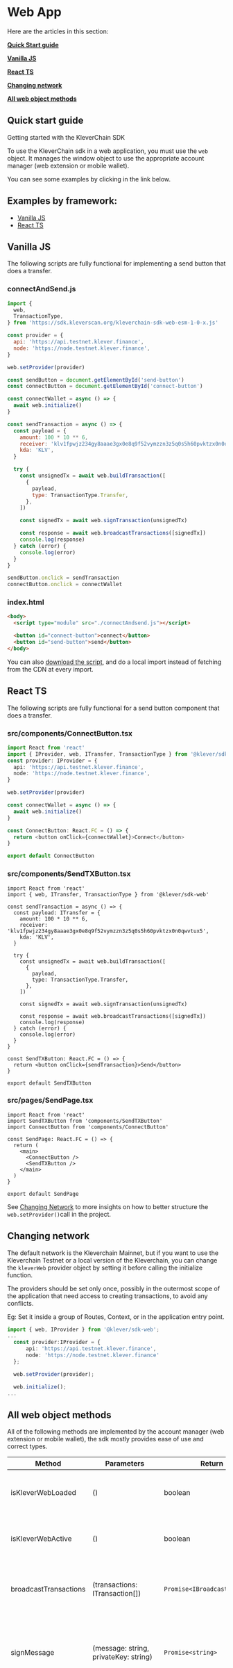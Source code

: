 # Web App

Here are the articles in this section:

**[Quick Start guide](/web-app#quick-start-guide)**

**[Vanilla JS](/web-app#vanilla-js)**

**[React TS](/web-app#react-ts)**

**[Changing network](/web-app#changing-network)**

**[All web object methods](/web-app#all-web-object-methods)**

## Quick start guide

Getting started with the KleverChain SDK

To use the KleverChain sdk in a web application, you must use the `web` object. It manages the window object to use the appropriate account manager (web extension or mobile wallet).

You can see some examples by clicking in the link below.

## Examples by framework:

- [Vanilla JS](/web-app#vanilla-js)
- [React TS](/web-app#react-ts)

## Vanilla JS

The following scripts are fully functional for implementing a send button that does a transfer.

### connectAndSend.js

```javascript
import {
  web,
  TransactionType,
} from 'https://sdk.kleverscan.org/kleverchain-sdk-web-esm-1-0-x.js'

const provider = {
  api: 'https://api.testnet.klever.finance',
  node: 'https://node.testnet.klever.finance',
}

web.setProvider(provider)

const sendButton = document.getElementById('send-button')
const connectButton = document.getElementById('connect-button')

const connectWallet = async () => {
  await web.initialize()
}

const sendTransaction = async () => {
  const payload = {
    amount: 100 * 10 ** 6,
    receiver: 'klv1fpwjz234gy8aaae3gx0e8q9f52vymzzn3z5q0s5h60pvktzx0n0qwvtux5',
    kda: 'KLV',
  }

  try {
    const unsignedTx = await web.buildTransaction([
      {
        payload,
        type: TransactionType.Transfer,
      },
    ])

    const signedTx = await web.signTransaction(unsignedTx)

    const response = await web.broadcastTransactions([signedTx])
    console.log(response)
  } catch (error) {
    console.log(error)
  }
}

sendButton.onclick = sendTransaction
connectButton.onclick = connectWallet
```

### index.html

```html
<body>
  <script type="module" src="./connectAndsend.js"></script>

  <button id="connect-button">connect</button>
  <button id="send-button">send</button>
</body>
```

You can also [download the script](https://sdk.kleverscan.org/kleverchain-sdk-web-esm-1-0-x.js), and do a local import instead of fetching from the CDN at every import.

## React TS

The following scripts are fully functional for a send button component that does a transfer.

### src/components/ConnectButton.tsx

```typescript
import React from 'react'
import { IProvider, web, ITransfer, TransactionType } from '@klever/sdk-web'
const provider: IProvider = {
  api: 'https://api.testnet.klever.finance',
  node: 'https://node.testnet.klever.finance',
}

web.setProvider(provider)

const connectWallet = async () => {
  await web.initialize()
}

const ConnectButton: React.FC = () => {
  return <button onClick={connectWallet}>Connect</button>
}

export default ConnectButton
```

### src/components/SendTXButton.tsx

```tsx
import React from 'react'
import { web, ITransfer, TransactionType } from '@klever/sdk-web'

const sendTransaction = async () => {
  const payload: ITransfer = {
    amount: 100 * 10 ** 6,
    receiver: 'klv1fpwjz234gy8aaae3gx0e8q9f52vymzzn3z5q0s5h60pvktzx0n0qwvtux5',
    kda: 'KLV',
  }

  try {
    const unsignedTx = await web.buildTransaction([
      {
        payload,
        type: TransactionType.Transfer,
      },
    ])

    const signedTx = await web.signTransaction(unsignedTx)

    const response = await web.broadcastTransactions([signedTx])
    console.log(response)
  } catch (error) {
    console.log(error)
  }
}

const SendTXButton: React.FC = () => {
  return <button onClick={sendTransaction}>Send</button>
}

export default SendTXButton
```

### src/pages/SendPage.tsx

```tsx
import React from 'react'
import SendTXButton from 'components/SendTXButton'
import ConnectButton from 'components/ConnectButton'

const SendPage: React.FC = () => {
  return (
    <main>
      <ConnectButton />
      <SendTXButton />
    </main>
  )
}

export default SendPage
```

See [Changing Network](/web-app#changing-network) to more insights on how to better structure the `web.setProvider()`call in the project.

## Changing network

The default network is the Kleverchain Mainnet, but if you want to use the Kleverchain Testnet or a local version of the Kleverchain, you can change the `kleverWeb` provider object by setting it before calling the initialize function.

The providers should be set only once, possibly in the outermost scope of the application that need access to creating transactions, to avoid any conflicts.

Eg: Set it inside a group of Routes, Context, or in the application entry point.

```ts
import { web, IProvider } from '@klever/sdk-web';
...
  const provider:IProvider = {
      api: 'https://api.testnet.klever.finance',
      node: 'https://node.testnet.klever.finance'
  };

  web.setProvider(provider);

  web.initialize();
...
```

## All web object methods

All of the following methods are implemented by the account manager (web extension or mobile wallet), the sdk mostly provides ease of use and correct types.

| Method                | Parameters                                                                      | Return                        | Description                                                                                                                                            |
| --------------------- | ------------------------------------------------------------------------------- | ----------------------------- | ------------------------------------------------------------------------------------------------------------------------------------------------------ |
| isKleverWebLoaded     | ()                                                                              | boolean                       | Checks if a Klever Web account manager is loaded.                                                                                                      |
| isKleverWebActive     | ()                                                                              | boolean                       | Checks if the loaded account manager is initialized.                                                                                                   |
| broadcastTransactions | (transactions: ITransaction[])                                                  | `Promise<IBroadcastResponse>` | Broadcasts an array of transactions to the provided node.                                                                                              |
| signMessage           | (message: string, privateKey: string)                                           | `Promise<string>`             | Uses the account manager's internal signature method to sign any message.                                                                              |
| signTransaction       | (transaction: ITransaction)                                                     | `Promise<ITransaction>`       | Uses the account manager's internal signature method to sign a transaction.                                                                            |
| validateSignature     | (message: string, signature: string, publickey: string)                         | `Promise<boolean>`            | Checks if the signature and signer are compatible.                                                                                                     |
| buildTransaction      | (contracts: IContractRequest[], txData?: string[], options?: ITxOptionsRequest) | `Promise<ITransaction>`       | Builds a simplified transaction into a transaction ready to be signed.                                                                                 |
| initialize            | (timeout?: number)                                                              | `Promise<void>`               | Initializes the account manager with the selected account in the wallet. Waits until the provider is injected on the window (default timeout: 5000ms). |
| getWalletAddress      | ()                                                                              | string                        | Returns the selected account address.                                                                                                                  |
| getProvider           | ()                                                                              | IProvider                     | Gets the current provider object.                                                                                                                      |
| setProvider           | (providers: IProvider)                                                          | void                          | Sets the provider object.                                                                                                                              |

### Optional Build Params Usage

To build a transaction you only need the contracts with the correct parameters, described in each [contract page](/contract-details), however you can pass [additional options](/types#types) such as metadata and custom nonce or permission ID for the transaction.

**Metadata**

To send metadata, use the second parameter in `buildTransaction`, notice that it should be an array where each string corresponds to the metadata of the contract of the same index.
E.g.:

```typescript
buildTransaction(
  [transferContract, assetTriggerContract],
  ['metadata0', 'metadata1'],
)
```

"metadata0" will be added to the transferContract, "metadata1" will be added to the assetTriggerContract.

**Nonce and Permission ID**

To change the nonce or the permission ID, use the third parameter.
E.g.:

```typescript
buildTransaction([transferContract],, {
    nonce:0,
    permId:0
})
```

## Encode And Decode SmartContract Data

### Encoding

You can encode all types using the AbiEncoder. You can encode simple types, or encode using the [SmartContract ABI](/smart-contracts/data/ABI)

Here is a few examples:

```js
abiEncoder.encodeBigNumber(-1) // 0000000101

abiEncoder.encodeABIValue('hello', 'String') // 0000000568656c6c6f

abiEncoder.encodeAddress(
  'klv1fpwjz234gy8aaae3gx0e8q9f52vymzzn3z5q0s5h60pvktzx0n0qwvtux5',
) //485d212a35410fdef731419f9380a9a2984d885388a807c297d3c2cb2c467cde
```

### Decoding

You can decode all types using the AbiDecoder. You can decode simple types, lists, structures or use the [SmartContract ABI](/smart-contracts/data/ABI) as a reference.\_createMdxContent

Here is a few examples:

```js
let decodedList = decodeList(
  '00000002000000024b4c000000014b00000001000000034b4c56',
  'List<ManagedBuffer>',
  '',
  false,
)

console.log(decoded2[0][0]) // KL
console.log(decoded2[1][0]) // KLV

decodeValue('0a', 'u64') //BigInt(10)
```

### Overview

Decode and Encode is very simple using the WebSDK. You can check the [repository](https://github.com/klever-io/kleverchain-sdk-web/tree/main/tests) to see all tests and more examples.

Here we have examples of a real usage:

- [Lottery](https://github.com/klever-io/kc-kapp-crowdfunding)
- [Crowdfunding](https://github.com/klever-io/kc-kapp-lottery)
- [Klever Explorer](https://github.com/klever-io/kleverscan/tree/staging)
